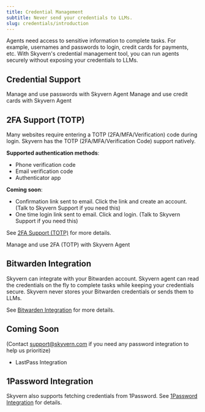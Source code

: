 ```yaml
---
title: Credential Management
subtitle: Never send your credentials to LLMs.
slug: credentials/introduction
---
```


Agents need access to sensitive information to complete tasks. For example, usernames and passwords to login, credit cards for payments, etc. With Skyvern's credential management tool, you can run agents securely without exposing your credentials to LLMs.

## Credential Support
<CardGroup cols={2}>
  <Card
    title="Password Management"
    icon="key"
    href="/credentials/passwords"
  >
    Manage and use passwords with Skyvern Agent
  </Card>
  <Card
    title="Credit Cards"
    icon="credit-card"
    href="/credentials/credit-cards"
  >
    Manage and use credit cards with Skyvern Agent
  </Card>
</CardGroup>

## 2FA Support (TOTP)

Many websites require entering a TOTP (2FA/MFA/Verification) code during login. Skyvern has the TOTP (2FA/MFA/Verification Code) support natively.

**Supported authentication methods**:
- Phone verification code
- Email verification code
- Authenticator app

**Coming soon**:
- Confirmation link sent to email. Click the link and create an account. (Talk to Skyvern Support if you need this)
- One time login link sent to email. Click and login. (Talk to Skyvern Support if you need this)

See [2FA Support (TOTP)](/credentials/totp) for more details.

<CardGroup cols={1}>
  <Card
    title="2FA Support (TOTP)"
    icon="pager"
    href="/credentials/totp"
  >
    Manage and use 2FA (TOTP) with Skyvern Agent
  </Card>
</CardGroup>

## Bitwarden Integration

Skyvern can integrate with your Bitwarden account. Skyvern agent can read the credentials on the fly to complete tasks while keeping your credentials secure. Skyvern never stores your Bitwarden credentials or sends them to LLMs.

See [Bitwarden Integration](/credentials/bitwarden) for more details.

## Coming Soon
(Contact support@skyvern.com if you need any password integration to help us prioritize)

- LastPass Integration

## 1Password Integration
Skyvern also supports fetching credentials from 1Password. See [1Password Integration](/credentials/onepassword) for details.
